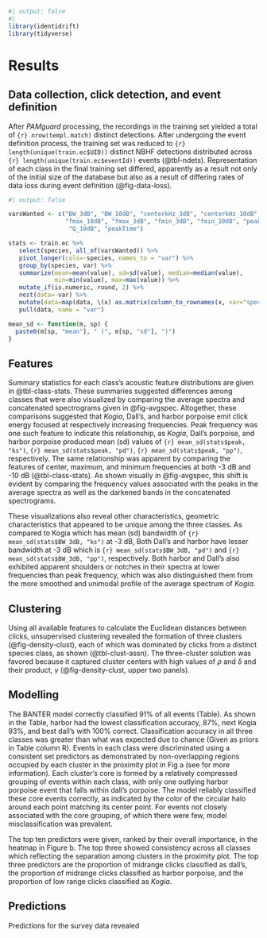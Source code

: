```r
#| output: false
#| 
library(identidrift)
library(tidyverse)
```

# Results

## Data collection, click detection, and event definition

After *PAMguard* processing, the recordings in the training set yielded a total of `{r} nrow(templ.match)` distinct detections. After undergoing the event definition process, the training set was reduced to `{r} length(unique(train.ec$UID))` distinct NBHF detections distributed across `{r} length(unique(train.ec$eventId))` events (@tbl-ndets). Representation of each class in the final training set differed, apparently as a result not only of the initial size of the database but also as a result of differing rates of data loss during event definition (@fig-data-loss).

```r
#| output: false

varsWanted <- c("BW_3dB", "BW_10dB", "centerkHz_3dB", "centerkHz_10dB", "duration",
                "fmax_10dB", "fmax_3dB", "fmin_3dB", "fmin_10dB", "peak", "Q_3dB",   
                 "Q_10dB", "peakTime")

stats <- train.ec %>%
   select(species, all_of(varsWanted)) %>%
   pivot_longer(cols=-species, names_to = "var") %>%
   group_by(species, var) %>%
   summarize(mean=mean(value), sd=sd(value), median=median(value),
             min=min(value), max=max(value)) %>%
   mutate_if(is.numeric, round, 2) %>%
   nest(data=-var) %>%
   mutate(data=map(data, \(x) as.matrix(column_to_rownames(x, var="species")))) %>%
   pull(data, name = "var")

mean_sd <- function(m, sp) {
  paste0(m[sp, "mean"], " (", m[sp, "sd"], ")")
}
```
## Features

Summary statistics for each class’s acoustic feature distributions are given in @tbl-class-stats. These summaries suggested differences among classes that were also visualized by comparing the average spectra and concatenated spectrograms given in @fig-avgspec. Altogether, these comparisons suggested that *Kogia*, Dall’s, and harbor porpoise emit click energy focused at respectively increasing frequencies. Peak frequency was one such feature to indicate this relationship, as *Kogia*, Dall's porpoise, and harbor porpoise produced mean (sd) values of `{r} mean_sd(stats$peak, "ks")`, `{r} mean_sd(stats$peak, "pd")`, `{r} mean_sd(stats$peak, "pp")`, respectively. The same relationship was apparent by comparing the features of center, maximum, and minimum frequencies at both -3 dB and -10 dB (@tbl-class-stats). As shown visually in @fig-avgspec, this shift is evident by comparing the frequency values associated with the peaks in the average spectra as well as the darkened bands in the concatenated spectrograms.

These visualizations also reveal other characteristics, geometric characteristics that appeared to be unique among the three classes. As compared to Kogia which has mean (sd) bandwidth of `{r} mean_sd(stats$BW_3dB, "ks")` at -3 dB, Both Dall’s and harbor have lesser bandwidth at -3 dB which is `{r} mean_sd(stats$BW_3dB, "pd")` and `{r} mean_sd(stats$BW_3dB, "pp")`, respectively. Both harbor and Dall’s also exhibited apparent shoulders or notches in their spectra at lower frequencies than peak frequency, which was also distinguished them from the more smoothed and unimodal profile of the average spectrum of *Kogia*.

## Clustering

Using all available features to calculate the Euclidean distances between clicks, unsupervised clustering revealed the formation of three clusters (@fig-density-clust), each of which was dominated by clicks from a distinct species class, as shown (@tbl-clust-assn). The three-cluster solution was favored because it captured cluster centers with high values of $\rho$ and $\delta$ and their product, $\gamma$ (@fig-density-clust, upper two panels).

## Modelling

The BANTER model correctly classified 91% of all events (Table). As shown in the 
Table, harbor had the lowest classification accuracy, 87%, next Kogia 93%, and best dall’s with 100% correct. Classification accuracy in all three classes was greater than what was expected due to chance (Given as priors in Table column R). Events in each class were discriminated using a consistent set predictors as demonstrated by non-overlapping regions occupied by each cluster in the proximity plot in Fig a (see for more information). Each cluster’s core is formed by a relatively compressed grouping of events within each class, with only one outlying harbor porpoise event that falls within dall’s porpoise. The model reliably classified these core events correctly, as indicated by the color of the circular halo around each point matching its center point. For events not closely associated with the core grouping, of which there were few, model misclassification was prevalent.

The top ten predictors were given, ranked by their overall importance, in the heatmap in Figure b. The top three showed consistency across all classes which reflecting the separation among clusters in the proximity plot. The top three predictors are the proportion of midrange clicks classified as dall’s, the proportion of midrange clicks classified as harbor porpoise, and the proportion of low range clicks classified as *Kogia*.

## Predictions

Predictions for the survey data revealed